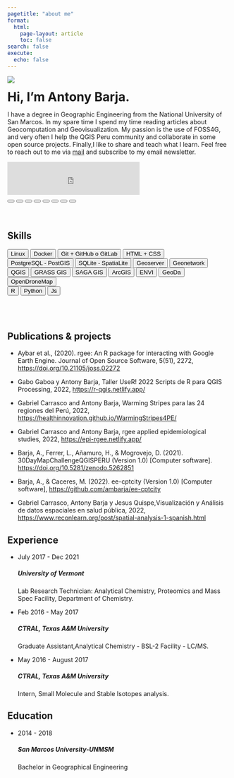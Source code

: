 ```yaml
---
pagetitle: "about me"
format:
  html:
    page-layout: article
    toc: false
search: false
execute:
  echo: false
---
```


<style>
.fixed-top {
    position: absolute;
    }
a {
word-break: break-word;
}
</style>

::: {.grid}

::: {.g-col-12 .g-col-md-6}

![](../images/antony.jpg)
:::

::: {.g-col-12 .g-col-md-6}

<h1 style="margin-top:0rem;margin-bottom:0rem;"> Hi, I'm Antony Barja.</h1>

I have a degree in Geographic Engineering from the National University of San Marcos. In my spare time I spend my time reading articles about Geocomputation and Geovisualization. My passion is the use of FOSS4G, and very often I help the QGIS Peru community and collaborate in some open source projects. Finally,I like to share and teach what I learn. Feel free to reach out to me via [mail](mailto:antony.barja8@gmail.com) and subscribe to my email newsletter.

<iframe src="https://embeds.beehiiv.com/2c2401c3-e949-4374-9224-60da974f1de7?slim=true" data-test-id="beehiiv-embed" frameborder="0" scrolling="no" style="margin: 0; border-radius: 0px !important; background-color: transparent; height: 75px"></iframe>

:::
:::


```{=html}
<!-- linking the fontawesome library -->

<link rel="stylesheet" href="https://cdnjs.cloudflare.com/ajax/libs/font-awesome/6.1.1/css/all.min.css" integrity="sha512-KfkfwYDsLkIlwQp6LFnl8zNdLGxu9YAA1QvwINks4PhcElQSvqcyVLLD9aMhXd13uQjoXtEKNosOWaZqXgel0g==" crossorigin="anonymous" referrerpolicy="no-referrer" />

```



```{=html}
<button type="button" class="btn btn-light"><a href="https://www.linkedin.com/in/karatsidhu/"><i class="fa-brands fa-linkedin-in"></i></a></button>

<button type="button" class="btn btn-light"><a href="https://www.twitter.com/karat_sidhu/"><i class="fa-brands fa-twitter"></i></a></button>

<button type="button" class="btn btn-light"><a href="https://orcid.org/0000-0002-8769-0926"><i class="fa-brands fa-orcid"></i></a></button>

<button type="button" class="btn btn-light"><a href="https://github.com/SidhuK"><i class="fa-brands fa-github"></i></a></button>

<button type="button" class="btn btn-light"><a href="https://github.com/SidhuK"><i class="fa-brands fa-gitlab"></i></a></button>

<button type="button" class="btn btn-light"><a href="https://github.com/SidhuK"><i class="fa-brands fa-discord"></i></a></button>

<button type="button" class="btn btn-light"><a href="https://github.com/SidhuK"><i class="fa-brands fa-tiktok"></i></a></button>

<button type="button" class="btn btn-light"><a href="https://github.com/SidhuK"><i class="fa-brands fa-youtube"></i></a></button>

<br> <br> <br>
```

```{=html}

<div class="section-title">
<h2><i class="bi bi-tools"></i>  Skills </h2>
</div>
<button type="button" class="btn btn-dark btn-sm">Linux</button>
<button type="button" class="btn btn-dark btn-sm">Docker</button>
<button type="button" class="btn btn-dark btn-sm">Git + GitHub o GitLab</button>
<button type="button" class="btn btn-dark btn-sm">HTML + CSS</button>
<br>
<button type="button" class="btn btn-dark btn-sm">PostgreSQL - PostGIS</button>
<button type="button" class="btn btn-dark btn-sm">SQLite - SpatiaLite</button>
<button type="button" class="btn btn-dark btn-sm">Geoserver</button>
<button type="button" class="btn btn-dark btn-sm">Geonetwork</button>
<br>
<button type="button" class="btn btn-dark btn-sm">QGIS</button>
<button type="button" class="btn btn-dark btn-sm">GRASS GIS</button>
<button type="button" class="btn btn-dark btn-sm">SAGA GIS</button>
<button type="button" class="btn btn-dark btn-sm">ArcGIS</button>
<button type="button" class="btn btn-dark btn-sm">ENVI</button>
<button type="button" class="btn btn-dark btn-sm">GeoDa</button>
<button type="button" class="btn btn-dark btn-sm">OpenDroneMap</button>
<br>
<button type="button" class="btn btn-dark btn-sm">R</button>
<button type="button" class="btn btn-dark btn-sm">Python</button>
<button type="button" class="btn btn-dark btn-sm">Js</button>

<br><br><br><br>

```


```{=html}

<div class="section-title">
    <h2><i class="fa-solid fa-dna"></i> Publications & projects </h2>
</div>
```

- Aybar et al., (2020). rgee: An R package for interacting with Google Earth Engine. Journal of Open Source Software, 5(51), 2272, [https://doi.org/10.21105/joss.02272](https://doi.org/10.21105/joss.02272)

- Gabo Gaboa y Antony Barja, Taller UseR! 2022 Scripts de R para QGIS Processing, 2022, [https://r-qgis.netlify.app/](https://r-qgis.netlify.app/)

- Gabriel Carrasco and Antony Barja, Warming Stripes para las 24 regiones del Perú, 2022, [https://healthinnovation.github.io/WarmingStripes4PE/](https://healthinnovation.github.io/WarmingStripes4PE/)

- Gabriel Carrasco and Antony Barja, rgee applied epidemiological studies, 2022, [https://epi-rgee.netlify.app/](https://epi-rgee.netlify.app/)

- Barja, A., Ferrer, L., Añamuro, H., & Mogrovejo, D. (2021). 30DayMapChallengeQGISPERU (Version 1.0) [Computer software]. [https://doi.org/10.5281/zenodo.5262851](https://doi.org/10.5281/zenodo.5262851)

- Barja, A., & Caceres, M. (2022). ee-cptcity (Version 1.0) [Computer software], [https://github.com/ambarja/ee-cptcity](https://github.com/ambarja/ee-cptcity)

- Gabriel Carrasco, Antony Barja y Jesus Quispe,Visualización y Análisis de datos espaciales en salud pública, 2022, [https://www.reconlearn.org/post/spatial-analysis-1-spanish.html](https://www.reconlearn.org/post/spatial-analysis-1-spanish.html)

```{=html}
<section class="section gray-bg" id="resume">
            <div class="container">
                <div class="row">
                    <div class="col-lg-6">
                        <div class="section-title">
                            <h2> <i class="fa-solid fa-briefcase"></i> Experience </h2>
                        </div>
                    </div>
                </div>
                <div class="row">
                    <div class="col-lg-6 m-15px-tb">
                        <div class="resume-box">
                            <ul>
                                <li>
                                    <div class="icon">
                                <i class="fa-solid fa-flask"></i>                                    
                                </div>
                                    <span class="time">July 2017 - Dec 2021</span>
                                    <h5>University of Vermont</h5>
                                    <p>Lab Research Technician: Analytical Chemistry, Proteomics and Mass Spec Facility, Department of Chemistry.</p>
                                </li>
                                <li>
                                    <div class="icon">
                                        <i class="fa-solid fa-flask"></i>
                                    </div>
                                    <span class="time">Feb 2016 - May 2017</span>
                                    <h5>CTRAL, Texas A&M University</h5>
                                    <p>
                                        Graduate Assistant,Analytical Chemistry - BSL-2 Facility - LC/MS.</p>
                                </li>
                                <li>
                                    <div class="icon">
                                        <i class="fa-solid fa-flask"></i>
                                    </div>
                                    <span class="time">May 2016 - August 2017</span>
                                    <h5>CTRAL, Texas A&M University</h5>
                                    <p>Intern, Small Molecule and Stable Isotopes analysis.</p>
                                </li>
                            </ul>
                        </div>
                    </div>
        </section>
```


```{=html}

<section class="section gray-bg" id="resume">
            <div class="container">
                <div class="row">
                    <div class="col-lg-6">
                        <div class="section-title">
                            <h2><i class="fa-solid fa-building-columns"></i> Education</h2>
                        </div>
                    </div>
                </div>
                <div class="row">
                    <div class="col-lg-6 m-15px-tb">
                        <div class="resume-box">
                            <ul>
                                <li>
                                    <div class="icon">
                                        <i class="fas fa-user-graduate"></i>
                                    </div>
                                    <span class="time">2014 - 2018</span>
                                    <h5>San Marcos University-UNMSM</h5>
                                    <p>Bachelor in Geographical Engineering</p>
                                </li>
                            </ul>
                        </div>
                    </div>
        </section>
```

